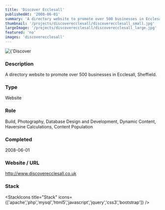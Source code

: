```yaml
---
title: 'Discover Ecclesall'
publishedAt: '2008-06-01'
summary: 'A directory website to promote over 500 businesses in Ecclesall, Sheffield.'
thumbnail: '/projects/discoverecclesall/discoverecclesall_small.jpg'
largeImage: '/projects/discoverecclesall/discoverecclesall_large.jpg'
featured: 'no'
images: 'discoverecclesall'
---
```


<div className="relative w-full h-[400px] sm:h-[600px] md:h-[760px] lg:h-[920px]">
  <Image
    alt={'Discover Ecclesall'}
    src={'/projects/discoverecclesall/discoverecclesall.jpg'}
    sizes="(max-width: 640px) 100%, 100%"
    fill={true}
    priority
    style={{
      objectFit: 'contain'
    }}
  />
</div>

### Description

A directory website to promote over 500 businesses in Ecclesall, Sheffield.


### Type

Website

### Role

Build, Photography, Database Design and Development, Dynamic Content, Haversine Calculations, Content Population

### Completed
2008-06-01

### Website / URL
http://www.discoverecclesall.co.uk


### Stack

<StackIcons
  title="Stack"
  icons={['apache','php','mysql','html5','javascript','jquery','css3','bootstrap']}
  />
